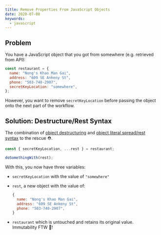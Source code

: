 ```yaml
---
title: Remove Properties From JavaScript Objects
date: 2020-07-08
keywords:
  - javascript
---
```


## Problem

You have a JavaScript object that you got from somewhere (e.g. retrieved from
API):

```js
const restaurant = {
  name: "Nong's Khao Man Gai",
  address: "609 SE Ankeny St",
  phone: "503-740-2907",
  secretKeyLocation: "somewhere",
};
```

However, you want to remove `secretKeyLocation` before passing the object onto
the next part of the workflow.

## Solution: Destructure/Rest Syntax

The combination of [object destructuring][destructure] and [object literal
spread/rest syntax][spread] to the rescue ⛑.

```js
const { secretKeyLocation, ...rest } = restaurant;

doSomethingWith(rest);
```

With this, you now have three variables:

- `secretKeyLocation` with the value of `"somewhere"`
- `rest`, a new object with the value of:

  ```js
  {
    name: "Nong's Khao Man Gai",
    address: "609 SE Ankeny St",
    phone: "503-740-2907",
  }
  ```

- `restaurant` which is untouched and retains its original value. Immutability
  FTW 🙌!

[destructure]:
  https://developer.mozilla.org/en-US/docs/Web/JavaScript/Reference/Operators/Destructuring_assignment#Object_destructuring
[spread]:
  https://developer.mozilla.org/en-US/docs/Web/JavaScript/Reference/Operators/Spread_syntax#Spread_in_object_literals
